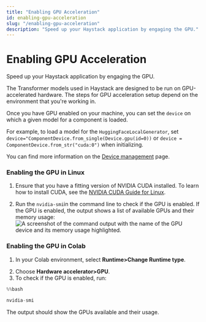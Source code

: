 ```yaml
---
title: "Enabling GPU Acceleration"
id: enabling-gpu-acceleration
slug: "/enabling-gpu-acceleration"
description: "Speed up your Haystack application by engaging the GPU."
---
```



# Enabling GPU Acceleration

Speed up your Haystack application by engaging the GPU.

The Transformer models used in Haystack are designed to be run on GPU-accelerated hardware. The steps for GPU acceleration setup depend on the environment that you're working in. 

Once you have GPU enabled on your machine, you can set the `device` on which a given model for a component is loaded. 

For example, to load a model for the `HuggingFaceLocalGenerator`, set `device="ComponentDevice.from_single(Device.gpu(id=0))` or `device = ComponentDevice.from_str("cuda:0")` when initializing.

You can find more information on the [Device management](../concepts/device-management.mdx) page.

### Enabling the GPU in Linux

1. Ensure that you have a fitting version of NVIDIA CUDA installed. To learn how to install CUDA, see the [NVIDIA CUDA Guide for Linux](https://docs.nvidia.com/cuda/cuda-installation-guide-linux/index.html).

2. Run the `nvidia-smi`in the command line to check if the GPU is enabled. If the GPU is enabled, the output shows a list of available GPUs and their memory usage:  
   ![A screenshot of the command output with the name of the GPU device and its memory usage highlighted.](https://files.readme.io/b44c7f4-gpu_enabled_cropped.png)

### Enabling the GPU in Colab

1. In your Colab environment, select **Runtime>Change Runtime type**.
<ClickableImage src="/img/85079c7-68747470733a2f2f7261772e67697468756275736572636f6e74656e742e636f6d2f646565707365742d61692f686179737461636b2f6d61696e2f646f63732f696d672f636f6c61625f6770755f72756e74696d652e6a7067.jpeg" alt="" />

2. Choose **Hardware accelerator>GPU**.
3. To check if the GPU is enabled, run:

```python python
%%bash

nvidia-smi
```

The output should show the GPUs available and their usage.